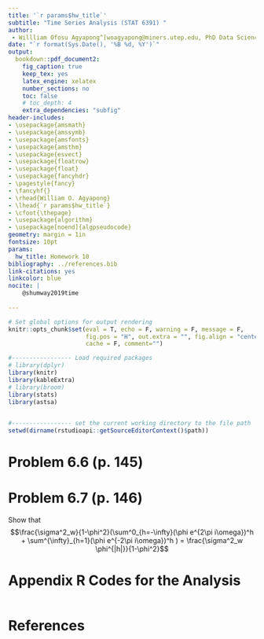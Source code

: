 ```yaml
---
title: '`r params$hw_title`'
subtitle: "Time Series Analysis (STAT 6391) "
author: 
 - Willliam Ofosu Agyapong^[woagyapong@miners.utep.edu, PhD Data Science, University of Texas at El Paso (UTEP).]
date: "`r format(Sys.Date(), '%B %d, %Y')`"
output:
  bookdown::pdf_document2:
    fig_caption: true
    keep_tex: yes
    latex_engine: xelatex
    number_sections: no
    toc: false
    # toc_depth: 4
    extra_dependencies: "subfig"
header-includes:
- \usepackage{amsmath}
- \usepackage{amssymb}
- \usepackage{amsfonts}
- \usepackage{amsthm}
- \usepackage{esvect}
- \usepackage{floatrow}
- \usepackage{float}
- \usepackage{fancyhdr}
- \pagestyle{fancy}
- \fancyhf{}
- \rhead{William O. Agyapong}
- \lhead{`r params$hw_title`}
- \cfoot{\thepage}
- \usepackage{algorithm}
- \usepackage[noend]{algpseudocode}
geometry: margin = 1in
fontsize: 10pt
params:
  hw_title: Homework 10
bibliography: ../references.bib
link-citations: yes
linkcolor: blue
nocite: | 
    @shumway2019time
 
---
```



```r
# Set global options for output rendering
knitr::opts_chunk$set(eval = T, echo = F, warning = F, message = F, 
                      fig.pos = "H", out.extra = "", fig.align = "center",
                      cache = F, comment="")

#----------------- Load required packages
# library(dplyr)
library(knitr)
library(kableExtra)
# library(broom)
library(stats)
library(astsa)

  
#----------------- set the current working directory to the file path
setwd(dirname(rstudioapi::getSourceEditorContext()$path)) 


```




<!-- \noindent\rule{17.5cm}{0.8pt} -->

\newpage

# Problem 6.6 (p. 145)

 
# Problem 6.7 (p. 146)

Show that 
$$\frac{\sigma^2_w}{1-\phi^2}(\sum^0_{h=-\infty}(\phi e^{2\pi i\omega})^h + \sum^{\infty}_{h=1}(\phi e^{-2\pi i\omega})^h ) = \frac{\sigma^2_w \phi^{|h|}}{1-\phi^2}$$

\newpage 

<!-- - Robert H. Shumway, & David S. Stoffer. (2019). Time Series: A Data Analysis Approach Using R. -->

# Appendix R Codes for the Analysis {-}
<!-- all R codes are extracted into this chunk -->
```r

```


# References{-} 







